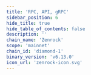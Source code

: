 ```yaml
---
title: 'RPC, API, gRPC'
sidebar_position: 6
hide_title: true
hide_table_of_contents: false
description: ''
chain_name: 'Zenrock'
scope: 'mainnet'
chain_id: 'diamond-1'
binary_version: 'v6.13.0'
icon_url: 'zenrock-icon.svg'
---
```



<PageTitle
  iconUrl="img/zenrock-icon.svg"
  title="Zenrock Public Endpoints"
  chainId="diamond-1"
  version="v6.13.0"
/>

<Endpoints
  api="https://zenrock-api.noders.services"
  rpc="https://zenrock-rpc.noders.services"
  grpc="zenrock-grpc.noders.services:443"
  jsonRpc=""
/>
